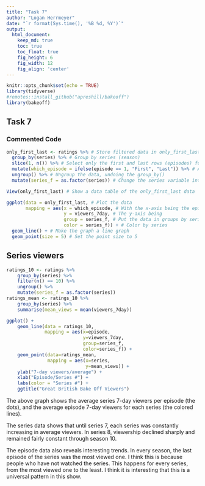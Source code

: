 ```yaml
---
title: "Task 7"
author: "Logan Herrmeyer"
date: "`r format(Sys.time(), '%B %d, %Y')`"
output:
  html_document:  
    keep_md: true
    toc: true
    toc_float: true
    fig_height: 6
    fig_width: 12
    fig_align: 'center'
---
```


```r
knitr::opts_chunk$set(echo = TRUE)
library(tidyverse)
#remotes::install_github("apreshill/bakeoff")
library(bakeoff)
```

## Task 7

### Commented Code

```r
only_first_last <- ratings %>% # Store filtered data in only_first_last variable
  group_by(series) %>% # Group by series (season)
  slice(1, n()) %>% # Select only the first and last rows (episodes) for each series.
  mutate(which_episode = ifelse(episode == 1, "First", "Last")) %>% # Add a which_episode variable, saying if it is the first or last episode of the series.
  ungroup() %>% # Ungroup the data, undoing the group_by()
  mutate(series_f = as.factor(series)) # Change the series variable into the factor data type.

View(only_first_last) # Show a data table of the only_first_last data

ggplot(data = only_first_last, # Plot the data
       mapping = aes(x = which_episode, # With the x-axis being the episode (first or lass)
                     y = viewers_7day, # The y-axis being
                     group = series_f, # Put the data in groups by series
                     color = series_f)) + # Color by series
  geom_line() + # Make the graph a line graph
  geom_point(size = 5) # Set the point size to 5
```


## Series viewers

```r
ratings_10 <- ratings %>%
    group_by(series) %>%
    filter(n() == 10) %>%
    ungroup() %>%
    mutate(series_f = as.factor(series))
ratings_mean <- ratings_10 %>%
    group_by(series) %>%
    summarise(mean_views = mean(viewers_7day))

ggplot() + 
    geom_line(data = ratings_10,
              mapping = aes(x=episode,
                            y=viewers_7day,
                            group=series_f,
                            color=series_f)) +
    geom_point(data=ratings_mean,
               mapping = aes(x=series,
                             y=mean_views)) +
    ylab("7-day viewers/average") +
    xlab("Episode/Series #") +
    labs(color = "Series #") +
    ggtitle("Great British Bake Off Viewers")
```

The above graph shows the average series 7-day viewers per episode (the dots), and the average episode 7-day viewers for each series (the colored lines). 

The series data shows that until series 7, each series was constantly increasing in average viewers. In series 8, viewership declined sharply and remained fairly constant through season 10.

The episode data also reveals interesting trends. In every season, the last episode of the series was the most viewed one. I think this is because people who have not watched the series. This happens for every series, from the most viewed one to the least. I think it is interesting that this is a universal pattern in this show.